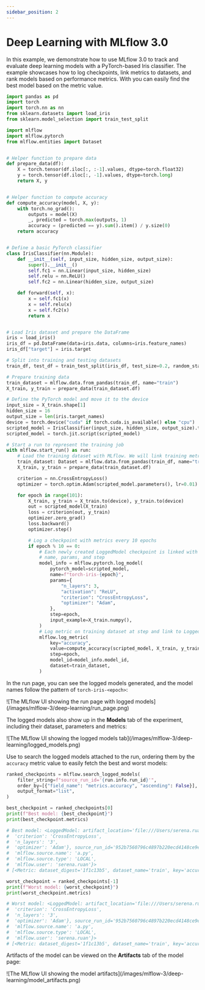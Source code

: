 ```yaml
---
sidebar_position: 2
---
```



# Deep Learning with MLflow 3.0

In this example, we demonstrate how to use MLflow 3.0 to track and evaluate deep learning models with a PyTorch-based Iris classifier.
The example showcases how to log checkpoints, link metrics to datasets, and rank models based on performance metrics.
With <APILink fn="mlflow.search_logged_models" /> you can easily find the best model based on the metric value.

```python
import pandas as pd
import torch
import torch.nn as nn
from sklearn.datasets import load_iris
from sklearn.model_selection import train_test_split

import mlflow
import mlflow.pytorch
from mlflow.entities import Dataset


# Helper function to prepare data
def prepare_data(df):
    X = torch.tensor(df.iloc[:, :-1].values, dtype=torch.float32)
    y = torch.tensor(df.iloc[:, -1].values, dtype=torch.long)
    return X, y


# Helper function to compute accuracy
def compute_accuracy(model, X, y):
    with torch.no_grad():
        outputs = model(X)
        _, predicted = torch.max(outputs, 1)
        accuracy = (predicted == y).sum().item() / y.size(0)
    return accuracy


# Define a basic PyTorch classifier
class IrisClassifier(nn.Module):
    def __init__(self, input_size, hidden_size, output_size):
        super().__init__()
        self.fc1 = nn.Linear(input_size, hidden_size)
        self.relu = nn.ReLU()
        self.fc2 = nn.Linear(hidden_size, output_size)

    def forward(self, x):
        x = self.fc1(x)
        x = self.relu(x)
        x = self.fc2(x)
        return x


# Load Iris dataset and prepare the DataFrame
iris = load_iris()
iris_df = pd.DataFrame(data=iris.data, columns=iris.feature_names)
iris_df["target"] = iris.target

# Split into training and testing datasets
train_df, test_df = train_test_split(iris_df, test_size=0.2, random_state=42)

# Prepare training data
train_dataset = mlflow.data.from_pandas(train_df, name="train")
X_train, y_train = prepare_data(train_dataset.df)

# Define the PyTorch model and move it to the device
input_size = X_train.shape[1]
hidden_size = 16
output_size = len(iris.target_names)
device = torch.device("cuda" if torch.cuda.is_available() else "cpu")
scripted_model = IrisClassifier(input_size, hidden_size, output_size).to(device)
scripted_model = torch.jit.script(scripted_model)

# Start a run to represent the training job
with mlflow.start_run() as run:
    # Load the training dataset with MLflow. We will link training metrics to this dataset.
    train_dataset: Dataset = mlflow.data.from_pandas(train_df, name="train")
    X_train, y_train = prepare_data(train_dataset.df)

    criterion = nn.CrossEntropyLoss()
    optimizer = torch.optim.Adam(scripted_model.parameters(), lr=0.01)

    for epoch in range(101):
        X_train, y_train = X_train.to(device), y_train.to(device)
        out = scripted_model(X_train)
        loss = criterion(out, y_train)
        optimizer.zero_grad()
        loss.backward()
        optimizer.step()

        # Log a checkpoint with metrics every 10 epochs
        if epoch % 10 == 0:
            # Each newly created LoggedModel checkpoint is linked with its
            # name, params, and step
            model_info = mlflow.pytorch.log_model(
                pytorch_model=scripted_model,
                name=f"torch-iris-{epoch}",
                params={
                    "n_layers": 3,
                    "activation": "ReLU",
                    "criterion": "CrossEntropyLoss",
                    "optimizer": "Adam",
                },
                step=epoch,
                input_example=X_train.numpy(),
            )
            # Log metric on training dataset at step and link to LoggedModel
            mlflow.log_metric(
                key="accuracy",
                value=compute_accuracy(scripted_model, X_train, y_train),
                step=epoch,
                model_id=model_info.model_id,
                dataset=train_dataset,
            )
```

In the run page, you can see the logged models generated, and the model names follow the pattern of `torch-iris-<epoch>`:

<div className="center-div" style={{ width: "100%" }}>
    ![The MLflow UI showing the run page with logged models](/images/mlflow-3/deep-learning/run_page.png)
</div>

The logged models also show up in the **Models** tab of the experiment, including their dataset, parameters and metrics:

<div className="center-div" style={{ width: "100%" }}>
    ![The MLflow UI showing the logged models tab](/images/mlflow-3/deep-learning/logged_models.png)
</div>

Use **<APILink fn="mlflow.search_logged_models" />** to search the logged models attached to the run, ordering them by the `accuracy` metric value to easily fetch the best and worst models:

```python
ranked_checkpoints = mlflow.search_logged_models(
    filter_string=f"source_run_id='{run.info.run_id}'",
    order_by=[{"field_name": "metrics.accuracy", "ascending": False}],
    output_format="list",
)

best_checkpoint = ranked_checkpoints[0]
print(f"Best model: {best_checkpoint}")
print(best_checkpoint.metrics)

# Best model: <LoggedModel: artifact_location='file:///Users/serena.ruan/Documents/repos/mlflow-3-doc/mlruns/0/models/b8dd0434-ab8f-4c88-a8a8-b03db8d369e3/artifacts', creation_timestamp=1743498164146, experiment_id='0', last_updated_timestamp=1743498169558, metrics=[<Metric: dataset_digest='1f1c13b5', dataset_name='train', key='accuracy', model_id='b8dd0434-ab8f-4c88-a8a8-b03db8d369e3', run_id='952b7560796c4897b220ecd4148ce9ef', step=100, timestamp=1743498169567, value=0.975>], model_id='b8dd0434-ab8f-4c88-a8a8-b03db8d369e3', model_type=None, model_uri='models:/b8dd0434-ab8f-4c88-a8a8-b03db8d369e3', name='torch-iris-100', params={'activation': 'ReLU',
#  'criterion': 'CrossEntropyLoss',
#  'n_layers': '3',
#  'optimizer': 'Adam'}, source_run_id='952b7560796c4897b220ecd4148ce9ef', status=<LoggedModelStatus.READY: 'READY'>, status_message=None, tags={'mlflow.source.git.commit': 'e99cad7594da23ba9d852688718e3dafcd923db1',
#  'mlflow.source.name': 'a.py',
#  'mlflow.source.type': 'LOCAL',
#  'mlflow.user': 'serena.ruan'}>
# [<Metric: dataset_digest='1f1c13b5', dataset_name='train', key='accuracy', model_id='b8dd0434-ab8f-4c88-a8a8-b03db8d369e3', run_id='952b7560796c4897b220ecd4148ce9ef', step=100, timestamp=1743498169567, value=0.975>]

worst_checkpoint = ranked_checkpoints[-1]
print(f"Worst model: {worst_checkpoint}")
print(worst_checkpoint.metrics)

# Worst model: <LoggedModel: artifact_location='file:///Users/serena.ruan/Documents/repos/mlflow-3-doc/mlruns/0/models/5f43bd61-7a62-45ee-bac5-bf6ea8d2a6c9/artifacts', creation_timestamp=1743498110245, experiment_id='0', last_updated_timestamp=1743498116621, metrics=[<Metric: dataset_digest='1f1c13b5', dataset_name='train', key='accuracy', model_id='5f43bd61-7a62-45ee-bac5-bf6ea8d2a6c9', run_id='952b7560796c4897b220ecd4148ce9ef', step=0, timestamp=1743498116631, value=0.325>], model_id='5f43bd61-7a62-45ee-bac5-bf6ea8d2a6c9', model_type=None, model_uri='models:/5f43bd61-7a62-45ee-bac5-bf6ea8d2a6c9', name='torch-iris-0', params={'activation': 'ReLU',
#  'criterion': 'CrossEntropyLoss',
#  'n_layers': '3',
#  'optimizer': 'Adam'}, source_run_id='952b7560796c4897b220ecd4148ce9ef', status=<LoggedModelStatus.READY: 'READY'>, status_message=None, tags={'mlflow.source.git.commit': 'e99cad7594da23ba9d852688718e3dafcd923db1',
#  'mlflow.source.name': 'a.py',
#  'mlflow.source.type': 'LOCAL',
#  'mlflow.user': 'serena.ruan'}>
# [<Metric: dataset_digest='1f1c13b5', dataset_name='train', key='accuracy', model_id='5f43bd61-7a62-45ee-bac5-bf6ea8d2a6c9', run_id='952b7560796c4897b220ecd4148ce9ef', step=0, timestamp=1743498116631, value=0.325>]
```

Artifacts of the model can be viewed on the **Artifacts** tab of the model page:

<div className="center-div" style={{ width: "100%" }}>
    ![The MLflow UI showing the model artifacts](/images/mlflow-3/deep-learning/model_artifacts.png)
</div>

